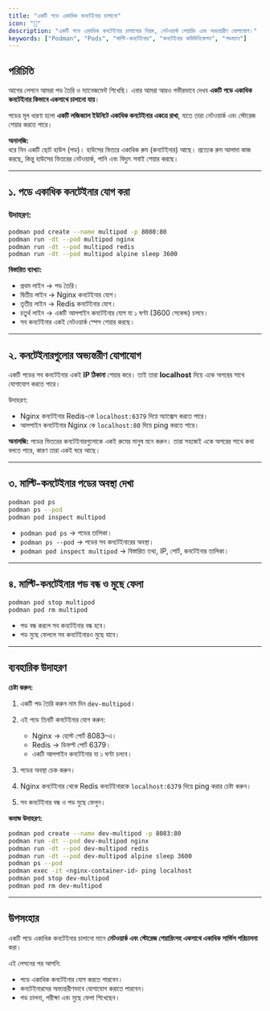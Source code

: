 ```yaml
---
title: "একটি পডে একাধিক কনটেইনার চালানো"
icon: "🔗"
description: "একটি পডে একাধিক কনটেইনার চালানোর নিয়ম, নেটওয়ার্ক শেয়ারিং এবং অভ্যন্তরীণ যোগাযোগ।"
keywords: ["Podman", "Pods", "মাল্টি-কনটেইনার", "কনটেইনার কমিউনিকেশন", "পডম্যান"]
---
```


## পরিচিতি

আগের লেসনে আমরা পড তৈরি ও ম্যানেজমেন্ট শিখেছি। এবার আমরা আরও গভীরভাবে দেখব **একটি পডে একাধিক কনটেইনার কিভাবে একসাথে চালানো যায়**।  

পডের মূল ধারণা হলো **একটি লজিক্যাল ইউনিটে একাধিক কনটেইনার একত্রে রাখা**, যাতে তারা নেটওয়ার্ক এবং স্টোরেজ শেয়ার করতে পারে।  

**অনালজি:**  
ধরে নিন একটি ছোট হাউস (পড)। হাউসের ভিতরে একাধিক রুম (কনটেইনার) আছে। প্রত্যেক রুম আলাদা কাজ করছে, কিন্তু হাউসের ভিতরের নেটওয়ার্ক, পানি এবং বিদ্যুৎ সবাই শেয়ার করছে।  

---

## ১. পডে একাধিক কনটেইনার যোগ করা

### উদাহরণ:

```bash
podman pod create --name multipod -p 8080:80
podman run -dt --pod multipod nginx
podman run -dt --pod multipod redis
podman run -dt --pod multipod alpine sleep 3600
````

**বিস্তারিত ব্যাখ্যা:**

* প্রথম লাইন → পড তৈরি।
* দ্বিতীয় লাইন → Nginx কনটেইনার যোগ।
* তৃতীয় লাইন → Redis কনটেইনার যোগ।
* চতুর্থ লাইন → একটি আলপাইন কনটেইনার যোগ যা ১ ঘণ্টা (3600 সেকেন্ড) চলবে।
* সব কনটেইনার একই নেটওয়ার্ক স্পেস শেয়ার করছে।

---

## ২. কনটেইনারগুলোর অভ্যন্তরীণ যোগাযোগ

একটি পডের সব কনটেইনার একই **IP ঠিকানা** শেয়ার করে। তাই তারা **localhost** দিয়ে একে অপরের সাথে যোগাযোগ করতে পারে।

উদাহরণ:

* Nginx কনটেইনার Redis-কে `localhost:6379` দিয়ে অ্যাক্সেস করতে পারে।
* আলপাইন কনটেইনার Nginx কে `localhost:80` দিয়ে ping করতে পারে।

**অনালজি:**
পডের ভিতরের কনটেইনারগুলোকে একই রুমের মানুষ মনে করুন। তারা সহজেই একে অপরের সাথে কথা বলতে পারে, কারণ তারা একই ঘরে আছে।

---

## ৩. মাল্টি-কনটেইনার পডের অবস্থা দেখা

```bash
podman pod ps
podman ps --pod
podman pod inspect multipod
```

* `podman pod ps` → পডের তালিকা।
* `podman ps --pod` → পডের সব কনটেইনারের অবস্থা।
* `podman pod inspect multipod` → বিস্তারিত তথ্য, IP, পোর্ট, কনটেইনার তালিকা।

---

## ৪. মাল্টি-কনটেইনার পড বন্ধ ও মুছে ফেলা

```bash
podman pod stop multipod
podman pod rm multipod
```

* পড বন্ধ করলে সব কনটেইনার বন্ধ হবে।
* পড মুছে ফেললে সব কনটেইনারও মুছে যাবে।

---

## ব্যবহারিক উদাহরণ

**চেষ্টা করুন:**

1. একটি পড তৈরি করুন নাম দিন `dev-multipod`।
2. এই পডে তিনটি কনটেইনার যোগ করুন:

   * Nginx → হোস্ট পোর্ট 8083–এ।
   * Redis → ডিফল্ট পোর্ট 6379।
   * একটি আলপাইন কনটেইনার যা ১ ঘণ্টা চলবে।
3. পডের অবস্থা চেক করুন।
4. Nginx কনটেইনার থেকে Redis কনটেইনারকে `localhost:6379` দিয়ে ping করার চেষ্টা করুন।
5. সব কনটেইনার বন্ধ ও পড মুছে ফেলুন।

**কমান্ড উদাহরণ:**

```bash
podman pod create --name dev-multipod -p 8083:80
podman run -dt --pod dev-multipod nginx
podman run -dt --pod dev-multipod redis
podman run -dt --pod dev-multipod alpine sleep 3600
podman ps --pod
podman exec -it <nginx-container-id> ping localhost
podman pod stop dev-multipod
podman pod rm dev-multipod
```

---

## উপসংহার

একটি পডে একাধিক কনটেইনার চালানো মানে **নেটওয়ার্ক এবং স্টোরেজ শেয়ারিংসহ একসাথে একাধিক সার্ভিস পরিচালনা** করা।

এই লেসনের পর আপনি:

* পডে একাধিক কনটেইনার যোগ করতে পারবেন।
* কনটেইনারদের অভ্যন্তরীণভাবে যোগাযোগ করাতে পারবেন।
* পড চালনা, পরীক্ষা এবং মুছে ফেলা শিখেছেন।
